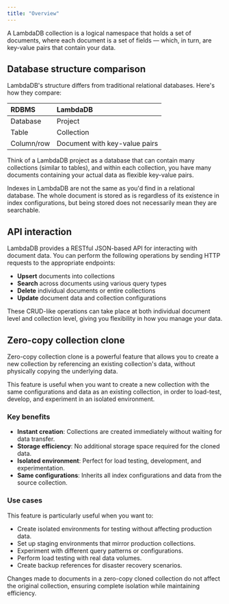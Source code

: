 ```yaml
---
title: "Overview"
---
```


A LambdaDB collection is a logical namespace that holds a set of documents, where each document is a set of fields — which, in turn, are key-value pairs that contain your data.

## Database structure comparison

LambdaDB's structure differs from traditional relational databases. Here's how they compare:

| RDBMS      | LambdaDB                      |
|:---------- |:----------------------------- |
| Database   | Project                       |
| Table      | Collection                    |
| Column/row | Document with key-value pairs |

Think of a LambdaDB project as a database that can contain many collections (similar to tables), and within each collection, you have many documents containing your actual data as flexible key-value pairs.

<Note>

Indexes in LambdaDB are not the same as you'd find in a relational database. The whole document is stored as is regardless of its existence in index configurations, but being stored does not necessarily mean they are searchable.

</Note>

## API interaction

LambdaDB provides a RESTful JSON-based API for interacting with document data. You can perform the following operations by sending HTTP requests to the appropriate endpoints:

- **Upsert** documents into collections
- **Search** across documents using various query types
- **Delete** individual documents or entire collections
- **Update** document data and collection configurations

These CRUD-like operations can take place at both individual document level and collection level, giving you flexibility in how you manage your data.

## Zero-copy collection clone

Zero-copy collection clone is a powerful feature that allows you to create a new collection by referencing an existing collection's data, without physically copying the underlying data.

This feature is useful when you want to create a new collection with the same configurations and data as an existing collection,
in order to load-test, develop, and experiment in an isolated environment.

### Key benefits

- **Instant creation**: Collections are created immediately without waiting for data transfer.
- **Storage efficiency**: No additional storage space required for the cloned data.
- **Isolated environment**: Perfect for load testing, development, and experimentation.
- **Same configurations**: Inherits all index configurations and data from the source collection.

### Use cases

This feature is particularly useful when you want to:

- Create isolated environments for testing without affecting production data.
- Set up staging environments that mirror production collections.
- Experiment with different query patterns or configurations.
- Perform load testing with real data volumes.
- Create backup references for disaster recovery scenarios.

<Info>

Changes made to documents in a zero-copy cloned collection do not affect the original collection, ensuring complete isolation while maintaining efficiency.

</Info>